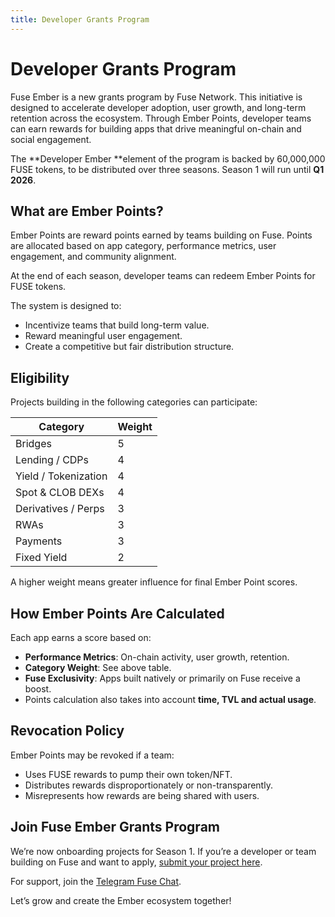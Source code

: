 ```yaml
---
title: Developer Grants Program
---
```


# Developer Grants Program

Fuse Ember is a new grants program by Fuse Network. This initiative is designed to accelerate developer adoption, user growth, and long-term retention across the ecosystem. Through Ember Points, developer teams can earn rewards for building apps that drive meaningful on-chain and social engagement.

The **Developer Ember **element of the program is backed by 60,000,000 FUSE tokens, to be distributed over three seasons. Season 1 will run until **Q1 2026**.

## What are Ember Points?

Ember Points are reward points earned by teams building on Fuse. Points are allocated based on app category, performance metrics, user engagement, and community alignment.

At the end of each season, developer teams can redeem Ember Points for FUSE tokens. 

The system is designed to:

* Incentivize teams that build long-term value.
* Reward meaningful user engagement.
* Create a competitive but fair distribution structure.

## Eligibility

Projects building in the following categories can participate:

| Category             | Weight |
| -------------------- | ------ |
| Bridges              | 5      |
| Lending / CDPs       | 4      |
| Yield / Tokenization | 4      |
| Spot & CLOB DEXs     | 4      |
| Derivatives / Perps  | 3      |
| RWAs                 | 3      |
| Payments             | 3      |
| Fixed Yield          | 2      |

A higher weight means greater influence for final Ember Point scores.

## How Ember Points Are Calculated

Each app earns a score based on:

* **Performance Metrics**: On-chain activity, user growth, retention.
* **Category Weight**: See above table.
* **Fuse Exclusivity**: Apps built natively or primarily on Fuse receive a boost.
* Points calculation also takes into account **time, TVL and actual usage**.

## Revocation Policy

Ember Points may be revoked if a team:

* Uses FUSE rewards to pump their own token/NFT.
* Distributes rewards disproportionately or non-transparently.
* Misrepresents how rewards are being shared with users.

## Join Fuse Ember Grants Program

We’re now onboarding projects for Season 1. If you’re a developer or team building on Fuse and want to apply, [submit your project here](https://docs.google.com/forms/d/1d0wnN47fF2kfbo0YCYd9CVwiugrM8ho2jTU1B4kBRqw/edit).

For support, join the [Telegram Fuse Chat](https://t.me/fuseio).

Let’s grow and create the Ember ecosystem together!
